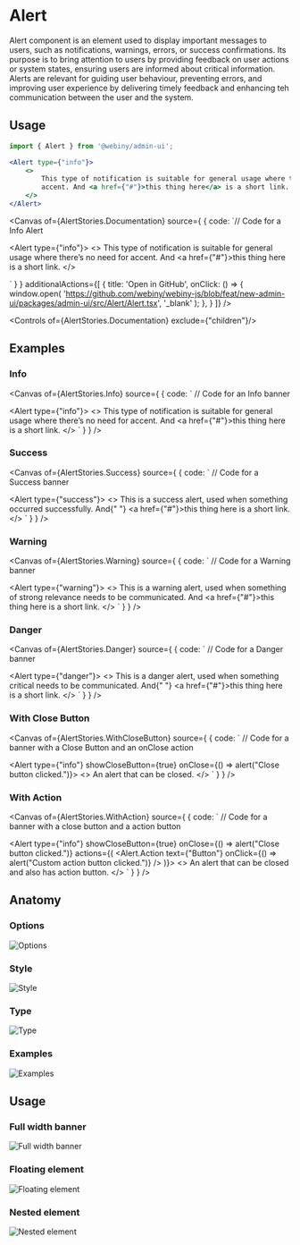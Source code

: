 

<Meta of={AlertStories} />

# Alert

Alert component is an element used to display important messages to users, such as notifications, warnings, errors, or success confirmations. Its purpose is to bring attention to users by providing feedback on user actions or system states, ensuring users are informed about critical information. Alerts are relevant for guiding user behaviour, preventing errors, and improving user experience by delivering timely feedback and enhancing teh communication between the user and the system.

## Usage

```jsx
import { Alert } from '@webiny/admin-ui';
```

```jsx
<Alert type={"info"}>
    <>
        This type of notification is suitable for general usage where there’s no need for
        accent. And <a href={"#"}>this thing here</a> is a short link.
    </>
</Alert>
```

<Canvas of={AlertStories.Documentation} source={ { code:
`// Code for a Info Alert


<Alert type={"info"}>
    <>
        This type of notification is suitable for general usage where there’s no need for
        accent. And <a href={"#"}>this thing here</a> is a short link.
    </>
</Alert>

` } }
        additionalActions={[
            {
                title: 'Open in GitHub',
                onClick: () => {
                    window.open(
                        'https://github.com/webiny/webiny-js/blob/feat/new-admin-ui/packages/admin-ui/src/Alert/Alert.tsx',
                        '_blank'
                    );
                },
            }
        ]}
/>

<Controls of={AlertStories.Documentation} exclude={"children"}/>

## Examples

### Info

<Canvas of={AlertStories.Info} source={ { code: `
// Code for an Info banner


<Alert type={"info"}>
    <>
        This type of notification is suitable for general usage where there’s no need for
        accent. And <a href={"#"}>this thing here</a> is a short link.
    </>
</Alert>
` } }
/>

### Success

<Canvas of={AlertStories.Success} source={ { code: `
// Code for a Success banner


<Alert type={"success"}>
    <>
        This is a success alert, used when something occurred successfully. And{" "}
        <a href={"#"}>this thing here</a> is a short link.
    </>
</Alert>
` } }
/>


### Warning

<Canvas of={AlertStories.Warning} source={ { code: `
// Code for a Warning banner


<Alert type={"warning"}>
    <>
        This is a warning alert, used when something of strong relevance needs to be
        communicated. And <a href={"#"}>this thing here</a> is a short link.
    </>
</Alert>
` } }
/>

### Danger

<Canvas of={AlertStories.Danger} source={ { code: `
// Code for a Danger banner


<Alert type={"danger"}>
    <>
        This is a danger alert, used when something critical needs to be communicated. And{" "}
        <a href={"#"}>this thing here</a> is a short link.
    </>
</Alert>
` } }
/>

### With Close Button

<Canvas of={AlertStories.WithCloseButton} source={ { code: `
// Code for a banner with a Close Button and an onClose action


<Alert type={"info"} showCloseButton={true} onClose={() => alert("Close button clicked.")}>
    <>
        An alert that can be closed.
    </>
</Alert>
` } }
/>

### With Action

<Canvas of={AlertStories.WithAction} source={ { code: `
// Code for a banner with a close button and a action button


<Alert type={"info"} showCloseButton={true} onClose={() => alert("Close button clicked.")}
        actions={(
            <Alert.Action text={"Button"} onClick={() => alert("Custom action button clicked.")} />
        )}>
    <>
        An alert that can be closed and also has action button.
    </>
</Alert>
` } }
/>

## Anatomy

### Options
<img src="/images/storybook/alert/options.png" alt="Options"/>

### Style
<img src="/images/storybook/alert/style.png" alt="Style"/>

### Type
<img src="/images/storybook/alert/type.png" alt="Type"/>

### Examples
<img src="/images/storybook/alert/examples.png" alt="Examples"/>

## Usage

### Full width banner
<img src="/images/storybook/alert/full-width-banner.png" alt="Full width banner"/>


### Floating element
<img src="/images/storybook/alert/floating-element.png" alt="Floating element"/>

### Nested element
<img src="/images/storybook/alert/nested-element.png" alt="Nested element"/>